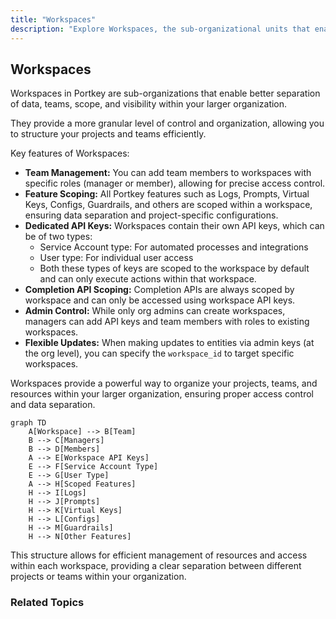```yaml
---
title: "Workspaces"
description: "Explore Workspaces, the sub-organizational units that enable granular project and team management."
---
```


## Workspaces

Workspaces in Portkey are sub-organizations that enable better separation of data, teams, scope, and visibility within your larger organization.

They provide a more granular level of control and organization, allowing you to structure your projects and teams efficiently.

Key features of Workspaces:

* **Team Management:** You can add team members to workspaces with specific roles (manager or member), allowing for precise access control.
* **Feature Scoping:** All Portkey features such as Logs, Prompts, Virtual Keys, Configs, Guardrails, and others are scoped within a workspace, ensuring data separation and project-specific configurations.
* **Dedicated API Keys:** Workspaces contain their own API keys, which can be of two types:
   * Service Account type: For automated processes and integrations
   * User type: For individual user access
   * Both these types of keys are scoped to the workspace by default and can only execute actions within that workspace.
* **Completion API Scoping:** Completion APIs are always scoped by workspace and can only be accessed using workspace API keys.
* **Admin Control:** While only org admins can create workspaces, managers can add API keys and team members with roles to existing workspaces.
* **Flexible Updates:** When making updates to entities via admin keys (at the org level), you can specify the `workspace_id` to target specific workspaces.

Workspaces provide a powerful way to organize your projects, teams, and resources within your larger organization, ensuring proper access control and data separation.

```
graph TD
    A[Workspace] --> B[Team]
    B --> C[Managers]
    B --> D[Members]
    A --> E[Workspace API Keys]
    E --> F[Service Account Type]
    E --> G[User Type]
    A --> H[Scoped Features]
    H --> I[Logs]
    H --> J[Prompts]
    H --> K[Virtual Keys]
    H --> L[Configs]
    H --> M[Guardrails]
    H --> N[Other Features]
```

This structure allows for efficient management of resources and access within each workspace, providing a clear separation between different projects or teams within your organization.

### Related Topics

<Card title="Organizations" href="/docs/product/enterprise-offering/org-management/organizations"/>
<Card title="User Roles & Permissions" href="/docs/product/enterprise-offering/org-management/user-roles-and-permissions"/>
<Card title="API Keys (AuthN and AuthZ)" href="/docs/product/enterprise-offering/org-management/api-keys-authn-and-authz"/>
